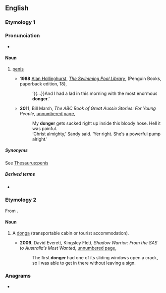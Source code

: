 ==English==

===Etymology 1===

===Pronunciation===
{{rfp|en}}
* {{audio|en|LL-Q1860 (eng)-Vealhurl-donger.wav ‎|Audio (UK)}}

====Noun====
{{en-noun}}

# {{lb|en|UK|Africa|AU|informal}} [[penis]]
#* '''1988''' [[w:Alan Hollinghurst|Alan Hollinghurst]], ''[[w:The Swimming Pool Library|The Swimming Pool Library]]'', (Penguin Books, paperback edition, 18),
#*: ‘{{...}}And I had a lad in this morning with the most enormous '''donger'''.’
#* '''2011''', Bill Marsh, ''The ABC Book of Great Aussie Stories: For Young People'', [http://books.google.com.au/books?id=3GaLwaeRAd0C&pg=PT39&dq=%22donger%22|%22dongers%22+australia+-intitle:%22%22+-inauthor:%22%22&hl=en&sa=X&ei=RWtCT4c-ipaJB-Crsb0E&redir_esc=y#v=onepage&q&f=false unnumbered page],
#*: My '''donger''' gets sucked right up inside this bloody hose. Hell it was painful.
#*: ‘Christ almighty,’ Sandy said. ‘Yer right. She′s a powerful pump alright.’

=====Synonyms=====
See [[Thesaurus:penis]]

=====Derived terms=====
* {{l|en|dry as a dead dingo's donger}} {{qualifier|Australian}}

===Etymology 2===
From {{m|en|donga||transportable cabin}}.

====Noun====
{{en-noun}}

# {{lb|en|Australia}} A [[donga]] (transportable cabin or tourist accommodation).
#* '''2009''', David Everett, Kingsley Flett, ''Shadow Warrior: From the SAS to Australia′s Most Wanted'', [http://books.google.com.au/books?id=mu5pWC4XXBkC&pg=PT414&dq=%22donger%22|%22dongers%22+australia+-intitle:%22%22+-inauthor:%22%22&hl=en&sa=X&ei=kWFCT5uNGomjiQeKtMTmBA&redir_esc=y#v=onepage&q&f=false unnumbered page],
#*: The first '''donger''' had one of its sliding windows open a crack, so I was able to get in there without leaving a sign.

===Anagrams===
* {{anagrams|en|a=degnor|Gonder|Gorden|degron|gerdon|groned}}